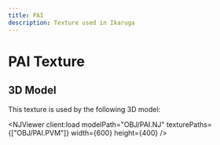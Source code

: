 ```yaml
---
title: PAI
description: Texture used in Ikaruga
---
```



# PAI Texture

<PVMViewer
  client:load
  filePath="OBJ/PAI.PVM"
/>


## 3D Model

This texture is used by the following 3D model:

<NJViewer
  client:load
  modelPath="OBJ/PAI.NJ"
  texturePaths={["OBJ/PAI.PVM"]}
  width={600}
  height={400}
/>

